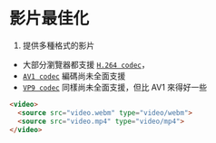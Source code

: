 # 影片最佳化


1. 提供多種格式的影片
  * 大部分瀏覽器都支援 [`H.264 codec`](https://caniuse.com/mpeg4)，
  * [`AV1 codec`](https://caniuse.com/av1) 編碼尚未全面支援
  * [`VP9 codec`](https://caniuse.com/webm) 同樣尚未全面支援，但比 AV1 來得好一些
```html
<video>
  <source src="video.webm" type="video/webm">
  <source src="video.mp4" type="video/mp4">
</video>
```
